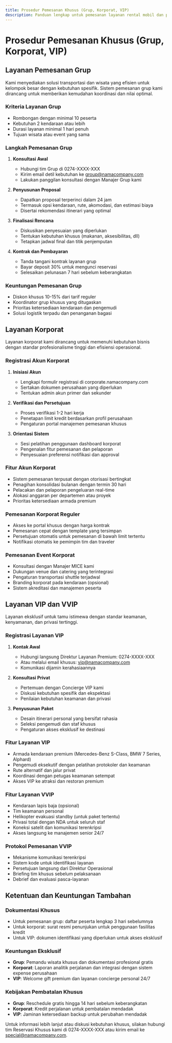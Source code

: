 ```yaml
---
title: Prosedur Pemesanan Khusus (Grup, Korporat, VIP)
description: Panduan lengkap untuk pemesanan layanan rental mobil dan paket wisata khusus untuk grup besar, kebutuhan korporat, dan layanan VIP premium di Yogyakarta
---
```


# Prosedur Pemesanan Khusus (Grup, Korporat, VIP)

## Layanan Pemesanan Grup

Kami menyediakan solusi transportasi dan wisata yang efisien untuk kelompok besar dengan kebutuhan spesifik. Sistem pemesanan grup kami dirancang untuk memberikan kemudahan koordinasi dan nilai optimal.

### Kriteria Layanan Grup
- Rombongan dengan minimal 10 peserta
- Kebutuhan 2 kendaraan atau lebih
- Durasi layanan minimal 1 hari penuh
- Tujuan wisata atau event yang sama

### Langkah Pemesanan Grup

1. **Konsultasi Awal**
   - Hubungi tim Grup di 0274-XXXX-XXX
   - Kirim email detil kebutuhan ke group@namacompany.com
   - Lakukan panggilan konsultasi dengan Manajer Grup kami

2. **Penyusunan Proposal**
   - Dapatkan proposal terperinci dalam 24 jam
   - Termasuk opsi kendaraan, rute, akomodasi, dan estimasi biaya
   - Disertai rekomendasi itinerari yang optimal

3. **Finalisasi Rencana**
   - Diskusikan penyesuaian yang diperlukan
   - Tentukan kebutuhan khusus (makanan, aksesibilitas, dll)
   - Tetapkan jadwal final dan titik penjemputan

4. **Kontrak dan Pembayaran**
   - Tanda tangani kontrak layanan grup
   - Bayar deposit 30% untuk mengunci reservasi
   - Selesaikan pelunasan 7 hari sebelum keberangkatan

### Keuntungan Pemesanan Grup
- Diskon khusus 10-15% dari tarif reguler
- Koordinator grup khusus yang ditugaskan
- Prioritas ketersediaan kendaraan dan pengemudi
- Solusi logistik terpadu dan penanganan bagasi

## Layanan Korporat

Layanan korporat kami dirancang untuk memenuhi kebutuhan bisnis dengan standar profesionalisme tinggi dan efisiensi operasional.

### Registrasi Akun Korporat

1. **Inisiasi Akun**
   - Lengkapi formulir registrasi di corporate.namacompany.com
   - Sertakan dokumen perusahaan yang diperlukan
   - Tentukan admin akun primer dan sekunder

2. **Verifikasi dan Persetujuan**
   - Proses verifikasi 1-2 hari kerja
   - Penetapan limit kredit berdasarkan profil perusahaan
   - Pengaturan portal manajemen pemesanan khusus

3. **Orientasi Sistem**
   - Sesi pelatihan penggunaan dashboard korporat
   - Pengenalan fitur pemesanan dan pelaporan
   - Penyesuaian preferensi notifikasi dan approval

### Fitur Akun Korporat
- Sistem pemesanan terpusat dengan otorisasi bertingkat
- Penagihan konsolidasi bulanan dengan termin 30 hari
- Pelacakan dan pelaporan pengeluaran real-time
- Alokasi anggaran per departemen atau proyek
- Prioritas ketersediaan armada premium

### Pemesanan Korporat Reguler
- Akses ke portal khusus dengan harga kontrak
- Pemesanan cepat dengan template yang tersimpan
- Persetujuan otomatis untuk pemesanan di bawah limit tertentu
- Notifikasi otomatis ke pemimpin tim dan traveler

### Pemesanan Event Korporat
- Konsultasi dengan Manajer MICE kami
- Dukungan venue dan catering yang terintegrasi
- Pengaturan transportasi shuttle terjadwal
- Branding korporat pada kendaraan (opsional)
- Sistem akreditasi dan manajemen peserta

## Layanan VIP dan VVIP

Layanan eksklusif untuk tamu istimewa dengan standar keamanan, kenyamanan, dan privasi tertinggi.

### Registrasi Layanan VIP

1. **Kontak Awal**
   - Hubungi langsung Direktur Layanan Premium: 0274-XXXX-XXX
   - Atau melalui email khusus: vip@namacompany.com
   - Komunikasi dijamin kerahasiaannya

2. **Konsultasi Privat**
   - Pertemuan dengan Concierge VIP kami
   - Diskusi kebutuhan spesifik dan ekspektasi
   - Penilaian kebutuhan keamanan dan privasi

3. **Penyusunan Paket**
   - Desain itinerari personal yang bersifat rahasia
   - Seleksi pengemudi dan staf khusus
   - Pengaturan akses eksklusif ke destinasi

### Fitur Layanan VIP
- Armada kendaraan premium (Mercedes-Benz S-Class, BMW 7 Series, Alphard)
- Pengemudi eksekutif dengan pelatihan protokoler dan keamanan
- Rute alternatif dan jalur privat
- Koordinasi dengan petugas keamanan setempat
- Akses VIP ke atraksi dan restoran premium

### Fitur Layanan VVIP
- Kendaraan lapis baja (opsional)
- Tim keamanan personal
- Helikopter evakuasi standby (untuk paket tertentu)
- Privasi total dengan NDA untuk seluruh staf
- Koneksi satelit dan komunikasi terenkripsi
- Akses langsung ke manajemen senior 24/7

### Protokol Pemesanan VVIP
- Mekanisme komunikasi terenkripsi
- Sistem kode untuk identifikasi layanan
- Persetujuan langsung dari Direktur Operasional
- Briefing tim khusus sebelum pelaksanaan
- Debrief dan evaluasi pasca-layanan

## Ketentuan dan Keuntungan Tambahan

### Dokumentasi Khusus
- Untuk pemesanan grup: daftar peserta lengkap 3 hari sebelumnya
- Untuk korporat: surat resmi penunjukan untuk penggunaan fasilitas kredit
- Untuk VIP: dokumen identifikasi yang diperlukan untuk akses eksklusif

### Keuntungan Eksklusif
- **Grup**: Pemandu wisata khusus dan dokumentasi profesional gratis
- **Korporat**: Laporan analitik perjalanan dan integrasi dengan sistem expense perusahaan
- **VIP**: Welcome gift premium dan layanan concierge personal 24/7

### Kebijakan Pembatalan Khusus
- **Grup**: Reschedule gratis hingga 14 hari sebelum keberangkatan
- **Korporat**: Kredit perjalanan untuk pembatalan mendadak
- **VIP**: Jaminan ketersediaan backup untuk perubahan mendadak

Untuk informasi lebih lanjut atau diskusi kebutuhan khusus, silakan hubungi tim Reservasi Khusus kami di 0274-XXXX-XXX atau kirim email ke special@namacompany.com.
